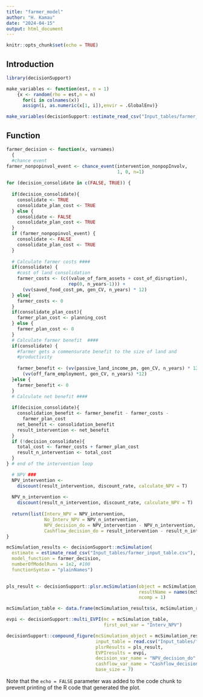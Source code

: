```yaml
---
title: "farmer_model"
author: "H. Kamau"
date: "2024-04-15"
output: html_document
---
```


```r
knitr::opts_chunk$set(echo = TRUE)
```

## Introduction





```r

library(decisionSupport)

```

```r
make_variables <- function(est, n = 1)
    {x <- random(rho = est,n = n)
      for(i in colnames(x))
      assign(i, as.numeric(x[1, i]),envir = .GlobalEnv)}

make_variables(decisionSupport::estimate_read_csv("Input_tables/farmer_input_table.csv"))

```

## Function

```r
farmer_decision <- function(x, varnames)
  {
  #chance event
farmer_nonpopinvol_event <- chance_event(intervention_nonpopInvolv,
                                         1, 0, n=1)
 
for (decision_consolidate in c(FALSE, TRUE)) {
  
  if(decision_consolidate){
    consolidate <- TRUE
    consolidate_plan_cost <- TRUE
  } else {
    consolidate <- FALSE
    consolidate_plan_cost <- TRUE
  }
  if (farmer_nonpopinvol_event) {
    consolidate <- FALSE
    consolidate_plan_cost <- TRUE
  } 
  
  # Calculate farmer costs ####
  if(consolidate) {
    #cost of land consolidation
    farmer_costs <- (c((value_of_farm_assets + cost_of_disruption),
                       rep(0, n_years-1))) +
      (vv(saved_food_cost_pm, gen_CV, n_years) * 12)
  } else{
    farmer_costs <- 0 
  }
  if(consolidate_plan_cost){
    farmer_plan_cost <- planning_cost
  } else {
    farmer_plan_cost <- 0
  }
  # Calculate farmer benefit  ####
  if(consolidate) {
    #farmer gets a commensurate benefit to the size of land and 
    #productivity 
    
    farmer_benefit <- (vv(passive_land_income_pm, gen_CV, n_years) * 12) +
      (vv(off_farm_employment, gen_CV, n_years) *12)
  }else {
    farmer_benefit <- 0
  }
  # Calculate net benefit ####
  
  if(decision_consolidate){
    consolidation_benefit <- farmer_benefit - farmer_costs - 
      farmer_plan_cost
    net_benefit <- consolidation_benefit
    result_intervention <- net_benefit
  }
  if (!decision_consolidate){
    total_cost <- farmer_costs + farmer_plan_cost
    result_n_intervention <- total_cost
  }
} # end of the intervention loop

  # NPV ###
  NPV_intervention <- 
    discount(result_intervention, discount_rate, calculate_NPV = T)
  
  NPV_n_intervention <- 
    discount(result_n_intervention, discount_rate, calculate_NPV = T)
  
  return(list(Interv_NPV = NPV_intervention,
              No_Interv_NPV = NPV_n_intervention,
              NPV_decision_do = NPV_intervention - NPV_n_intervention, 
              Cashflow_decision_do = result_intervention - result_n_intervention))
}

```


```r
mcSimulation_results <- decisionSupport::mcSimulation(
  estimate = estimate_read_csv("Input_tables/farmer_input_table.csv"),
  model_function = farmer_decision,
  numberOfModelRuns = 1e2, #100
  functionSyntax = "plainNames")
  
```

```r

pls_result <- decisionSupport::plsr.mcSimulation(object = mcSimulation_results,
                                                 resultName = names(mcSimulation_results$y)[3], 
                                                 ncomp = 1)
```

```r
mcSimulation_table <- data.frame(mcSimulation_results$x, mcSimulation_results$y[1:3])

evpi <- decisionSupport::multi_EVPI(mc = mcSimulation_table, 
                                    first_out_var = "Interv_NPV")
```

```r
decisionSupport::compound_figure(mcSimulation_object = mcSimulation_results, 
                                 input_table = read.csv("Input_tables/farmer_input_table.csv"), 
                                 plsrResults = pls_result, 
                                 EVPIresults = evpi,
                                 decision_var_name = "NPV_decision_do", 
                                 cashflow_var_name = "Cashflow_decision_do",
                                 base_size = 7)
```
Note that the `echo = FALSE` parameter was added to the code chunk to prevent printing of the R code that generated the plot.
